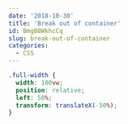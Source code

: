 ```yaml
---
date: '2018-10-30'
title: 'Break out of container'
id: BmgB8WkhcCq
slug: break-out-of-container
categories:
  - CSS
---
```


```css
.full-width {
  width: 100vw;
  position: relative;
  left: 50%;
  transform: translateX(-50%);
}
```
